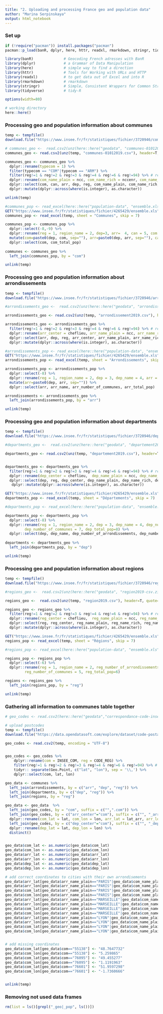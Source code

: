 ```yaml
---
title: "2. Uploading and processing France geo and population data"
author: "Marina Serpinskaya"
output: html_notebook
---
```


### Set up
```r
if (!require("pacman")) install.packages("pacman")
pacman::p_load(banR, dplyr, here, httr, readxl, rmarkdown, stringr, tidyverse)

library(banR)              # Geocoding French adresses with BanR
library(dplyr)             # a Grammar of Data Manipulation
library(here)              # simple way to find a direction
library(httr)              # Tools for Working with URLs and HTTP
library(readxl)            # to get data out of Excel and into R
library(rmarkdown)         # rmarkdown
library(stringr)           # Simple, Consistent Wrappers for Common String Operations
library(tidyverse)         # tidy-R

options(width=80)

# working directory
here::here()
```

### Processing geo and population information about communes
```r
temp <- tempfile()
download.file("https://www.insee.fr/fr/statistiques/fichier/3720946/communes-01012019-csv.zip",temp)

# communes_geo <-  read.csv2(unz(here::here("geodata", "communes-01012019.zip"), "arrondissement2019.csv"), header=T, quote="\"", sep=",", encoding = "UTF-8") #to read from folder
communes_geo <- read.csv2(unz(temp, "communes-01012019.csv"), header=T, quote="\"", sep=",", encoding = "UTF-8")

communes_geo <- communes_geo %>%
  dplyr::rename(typecom = 1) %>% 
  filter(typecom == "COM"|typecom == "ARM") %>%
  filter(reg!=1 & reg!=2 & reg!=3 & reg!=4 & reg!=6 & reg!=94) %>% # remove overseas regions and Corsica
  dplyr::rename(com_name_plain = ncc, com_name_rich = nccenr, com_name_richa = libelle) %>%
  dplyr::select(com, can, arr, dep, reg, com_name_plain, com_name_rich, com_name_richa) %>%
  dplyr::mutate(dplyr::across(where(is.integer), as.character))

unlink(temp)

#communes_pop <- read_excel(here::here("population-data", "ensemble.xls"), sheet = "Communes", skip = 7) #to read from folder
GET("https://www.insee.fr/fr/statistiques/fichier/4265429/ensemble.xls", write_disk(temp <- tempfile(fileext = ".xls")))
communes_pop <- read_excel(temp, sheet = "Communes", skip = 7)

communes_pop <- communes_pop %>%
  dplyr::select(-8,-9) %>%
  dplyr::rename(reg = 1, region_name = 2, dep=3, arr=  4, can = 5, com = 6, commune_name = 7,  com_total_pop=8) %>%
  mutate(com=paste0(dep, com, sep=""), arr=paste0(dep, arr, sep=""), can=paste0(dep, can, sep="")) %>%
  dplyr::select(com, com_total_pop)
  
communes <- communes_geo %>%
  left_join(communes_pop, by = "com")

unlink(temp)

```

### Processing geo and population information about arrondissements
```r
temp <- tempfile()
download.file("https://www.insee.fr/fr/statistiques/fichier/3720946/arrondissement2019-csv.zip",temp)

#arrondissements_geo <-  read.csv2(unz(here::here("geodata", "arrondissement2019-csv.zip"), "arrondissement2019.csv"), header=T, quote="\"", sep=",", encoding = "UTF-8") #to read from folder

arrondissements_geo <- read.csv2(unz(temp, "arrondissement2019.csv"), header=T, quote="\"", sep=",", encoding = "UTF-8")

arrondissements_geo <- arrondissements_geo %>%
  filter(reg!=1 & reg!=2 & reg!=3 & reg!=4 & reg!=6 & reg!=94) %>% # remove overseas regions and Corsica
  dplyr::rename(arr_center = cheflieu, arr_name_plain = ncc, arr_name_rich = nccenr, arr_name_richa = libelle) %>%
  dplyr::select(arr, dep, reg, arr_center, arr_name_plain, arr_name_rich, arr_name_richa) %>%
  dplyr::mutate(dplyr::across(where(is.integer), as.character))

#arrondissements_pop <- read_excel(here::here("population-data", "ensemble.xls"), sheet = "Arrondissements", skip = 7)  #to read from folder
GET("https://www.insee.fr/fr/statistiques/fichier/4265429/ensemble.xls", write_disk(temp <- tempfile(fileext = ".xls")))
arrondissements_pop <- read_excel(temp, sheet = "Arrondissements", skip = 7)

arrondissements_pop <- arrondissements_pop %>%
  dplyr::select(-8) %>%
  dplyr::rename(reg = 1, region_name = 2, dep = 3, dep_name = 4, arr = 5, arr_name = 6, arr_number_of_communes = 7,  arr_total_pop=8) %>%
  mutate(arr=paste0(dep, arr, sep="")) %>%
  dplyr::select(arr, arr_name, arr_number_of_communes, arr_total_pop)

arrondissements <- arrondissements_geo %>%
  left_join(arrondissements_pop, by = "arr")

unlink(temp)
```

### Processing geo and population information about departments
```r
temp <- tempfile()
download.file("https://www.insee.fr/fr/statistiques/fichier/3720946/departement2019-csv.zip", temp)

#departments_geo <-  read.csv2(unz(here::here("geodata", "departement2019-csv.zip"), "departement2019.csv"), header=T, quote="\"", sep=",", encoding = "UTF-8") #to read from folder

departments_geo <- read.csv2(unz(temp, "departement2019.csv"), header=T, quote="\"", sep=",", encoding = "UTF-8")


departments_geo <- departments_geo %>%
  filter(reg!=1 & reg!=2 & reg!=3 & reg!=4 & reg!=6 & reg!=94) %>% # remove overseas regions and Corsica
  dplyr::rename(dep_center = cheflieu,  dep_name_plain = ncc, dep_name_rich = nccenr, dep_name_richa = libelle) %>%
  dplyr::select(dep, reg, dep_center, dep_name_plain, dep_name_rich, dep_name_richa) %>%
   dplyr::mutate(dplyr::across(where(is.integer), as.character))

GET("https://www.insee.fr/fr/statistiques/fichier/4265429/ensemble.xls", write_disk(temp <- tempfile(fileext = ".xls")))
departments_pop <- read_excel(temp, sheet = "Départements", skip = 7)

#departments_pop <- read_excel(here::here("population-data", "ensemble.xls"), sheet = "Départements", skip = 7) #to read from folder

departments_pop <- departments_pop %>%
  dplyr::select(-8) %>%
  dplyr::rename(reg = 1, region_name = 2, dep = 3, dep_name = 4, dep_number_of_arrondissements = 5, dep_number_of_cantons = 6,
         dep_number_of_communes = 7, dep_total_pop=8) %>%
  dplyr::select(dep, dep_name, dep_number_of_arrondissements, dep_number_of_cantons, dep_number_of_communes, dep_total_pop)
  
departments <- departments_geo %>%
  left_join(departments_pop, by = "dep")

unlink(temp)
```

### Processing geo and population information about regions
```r
temp <- tempfile()
download.file("https://www.insee.fr/fr/statistiques/fichier/3720946/region2019-csv.zip", temp)

#regions_geo <-  read.csv2(unz(here::here("geodata", "region2019-csv.zip"), "region2019.csv"), header=T, quote="\"", sep=",", encoding = "UTF-8") #to read from folder

regions_geo <-  read.csv2(unz(temp, "region2019.csv"), header=T, quote="\"", sep=",", encoding = "UTF-8") #to read from folder

regions_geo <- regions_geo %>%
  filter(reg!=1 & reg!=2 & reg!=3 & reg!=4 & reg!=6 & reg!=94) %>% # remove overseas regions and Corsica
  dplyr::rename(reg_center = cheflieu,  reg_name_plain = ncc, reg_name_rich = nccenr, reg_name_richa = libelle) %>%
  dplyr::select(reg, reg_center, reg_name_plain, reg_name_rich, reg_name_richa) %>%
  dplyr::mutate(dplyr::across(where(is.integer), as.character))

GET("https://www.insee.fr/fr/statistiques/fichier/4265429/ensemble.xls", write_disk(temp <- tempfile(fileext = ".xls")))
regions_pop <- read_excel(temp, sheet = "Régions", skip = 7)

#regions_pop <- read_excel(here::here("population-data", "ensemble.xls"), sheet = "Régions", skip = 7) #to read from folder

regions_pop <- regions_pop %>%
  dplyr::select(-6) %>%
  dplyr::rename(reg = 1, region_name = 2, reg_number_of_arrondissements = 3, reg_number_of_cantons = 4,
         reg_number_of_communes = 5, reg_total_pop=6) 

regions <- regions_geo %>% 
  left_join(regions_pop, by = "reg")

unlink(temp)
```

### Gathering all information to communes table together
```r

# geo_codes <- read.csv2(here::here("geodata","correspondance-code-insee-code-postal.csv"), encoding = "UTF-8") #to read from folder

# upload postcodes
temp <- tempfile()
download.file("https://data.opendatasoft.com/explore/dataset/code-postal-code-insee-2015@public/download/?format=csv&timezone=Europe/Berlin&use_labels_for_header=true&csv_separator=%3B",  temp)

geo_codes <- read.csv2(temp, encoding = "UTF-8")


geo_codes <- geo_codes %>%
    dplyr::rename(com = INSEE_COM, reg = CODE_REG) %>% 
    filter(reg!=1 & reg!=2 & reg!=3 & reg!=4 & reg!=6 & reg!=94) %>% # remove overseas regions and Corsica
    tidyr:: separate(Geo.Point, c("lat", "lon"), sep = '\\,') %>%
    dplyr::select(com, lat, lon)

geo_data <- communes %>%
  left_join(arrondissements, by = c("arr", "dep", "reg")) %>%
  left_join(departments, by = c("dep", "reg")) %>%
  left_join(regions, by = "reg")

geo_data <- geo_data  %>%
  left_join(geo_codes, by = "com", suffix = c("",".com")) %>% 
  left_join(geo_codes, by = c("arr_center"="com"), suffix = c("", "_arr")) %>%
  dplyr::rename(com_lat = lat, com_lon = lon, arr_lat = lat_arr, arr_lon = lon_arr) %>%
  left_join(geo_codes, by = c("dep_center"="com"), suffix = c("", "_dep")) %>%
  dplyr::rename(dep_lat = lat, dep_lon = lon) %>% 
  distinct()


geo_data$com_lat <- as.numeric(geo_data$com_lat)
geo_data$com_lon <- as.numeric(geo_data$com_lon)
geo_data$arr_lat <- as.numeric(geo_data$arr_lat)
geo_data$arr_lon <- as.numeric(geo_data$arr_lon)
geo_data$dep_lat <- as.numeric(geo_data$dep_lat)
geo_data$dep_lon <- as.numeric(geo_data$dep_lon) 

# add correct coordinates to cities with their own arrondisements 
geo_data$arr_lat[geo_data$arr_name_plain=="PARIS"|geo_data$com_name_plain=="PARIS"] <- "48.8587741"
geo_data$arr_lon[geo_data$arr_name_plain=="PARIS"|geo_data$com_name_plain=="PARIS"] <- "2.2069771"
geo_data$com_lat[geo_data$arr_name_plain=="PARIS"|geo_data$com_name_plain=="PARIS"] <- "48.8587741"
geo_data$com_lon[geo_data$arr_name_plain=="PARIS"|geo_data$com_name_plain=="PARIS"] <- "2.2069771"
geo_data$arr_lat[geo_data$arr_name_plain=="MARSEILLE"|geo_data$com_name_plain=="MARSEILLE"] <- "43.2803051"
geo_data$arr_lon[geo_data$arr_name_plain=="MARSEILLE"|geo_data$com_name_plain=="MARSEILLE"] <- "5.2404126"
geo_data$com_lat[geo_data$arr_name_plain=="MARSEILLE"|geo_data$com_name_plain=="MARSEILLE"] <- "43.2803051"
geo_data$com_lon[geo_data$arr_name_plain=="MARSEILLE"|geo_data$com_name_plain=="MARSEILLE"] <- "5.2404126"
geo_data$arr_lat[geo_data$arr_name_plain=="LYON"|geo_data$com_name_plain=="LYON"] <- "45.7579341"
geo_data$arr_lon[geo_data$arr_name_plain=="LYON"|geo_data$com_name_plain=="LYON"] <- "4.7650812"
geo_data$com_lat[geo_data$arr_name_plain=="LYON"|geo_data$com_name_plain=="LYON"] <- "45.7579341"
geo_data$com_lon[geo_data$arr_name_plain=="LYON"|geo_data$com_name_plain=="LYON"] <- "4.7650812"


# add missing coordinates
geo_data$com_lat[geo_data$com=="55138"] <- "48.7647732"
geo_data$com_lon[geo_data$com=="55138"] <- "5.259865"
geo_data$com_lat[geo_data$com=="76095"] <- "49.455277"
geo_data$com_lon[geo_data$com=="76095"] <- "1.1191963"
geo_data$com_lat[geo_data$com=="76601"] <- "51.9597298"
geo_data$com_lon[geo_data$com=="76601"] <- "-1.7360666"


unlink(temp)

```
### Removing not used data frames
```r

rm(list = ls()[grepl("_geo|_pop", ls())])

```

